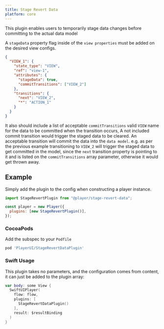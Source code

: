 ```yaml
---
title: Stage Revert Data
platform: core
---
```



This plugin enables users to temporarily stage data changes before committing to the actual data model

A `stageData` property flag inside of the `view properties` must be added on the desired view configs.

```json
{
  "VIEW_1": {
    "state_type": "VIEW",
    "ref": "view-1",
    "attributes": {
      "stageData": true,
      "commitTransitions": ["VIEW_2"]
    },
    "transitions": {
      "next": "VIEW_2",
      "*": "ACTION_1"
    }
  }
}
```

It also should include a list of acceptable `commitTransitions` valid `VIEW` name for the data to be committed when the transition occurs, A not included commit transition would trigger the staged data to be cleared. An acceptable transition will commit the data into the `data model`. e.g. as per the previous example transitioning to `VIEW_2` will trigger the staged data to get committed in the model, since the `next` transition property is pointing to it and is listed on the `commitTransitions` array parameter, otherwise it would get thrown away.

## Example

<PlatformTabs>
  <Fragment slot='core'>

Simply add the plugin to the config when constructing a player instance.

```javascript
import StageRevertPlugin from "@player/stage-revert-data";

const player = new Player({
  plugins: [new StageRevertPlugin()],
});
```

  </Fragment>
  <Fragment slot='ios'>

### CocoaPods

Add the subspec to your `Podfile`

```ruby
pod 'PlayerUI/StageRevertDataPlugin'
```

### Swift Usage

This plugin takes no parameters, and the configuration comes from content, it can just be added to the plugin array:

```swift
var body: some View {
  SwiftUIPlayer(
    flow: flow,
    plugins: [
      StageRevertDataPlugin()
    ],
    result: $resultBinding
  )
}
```

  </Fragment>
</PlatformTabs>
